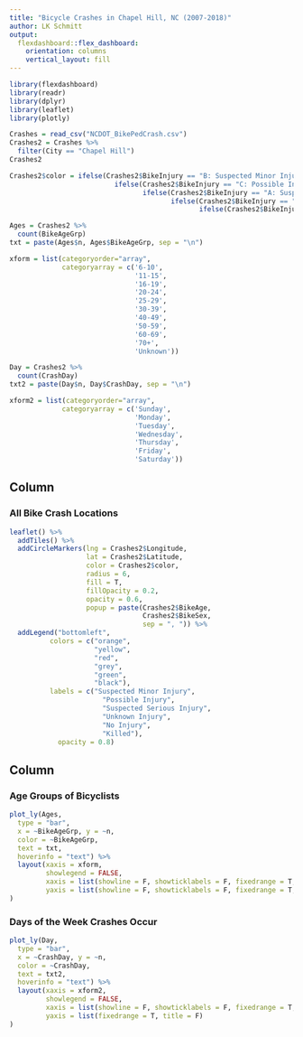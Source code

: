 ```yaml
---
title: "Bicycle Crashes in Chapel Hill, NC (2007-2018)"
author: LK Schmitt
output: 
  flexdashboard::flex_dashboard:
    orientation: columns
    vertical_layout: fill
---
```


```r
library(flexdashboard)
library(readr)
library(dplyr)
library(leaflet)
library(plotly)
```

```r
Crashes = read_csv("NCDOT_BikePedCrash.csv")
Crashes2 = Crashes %>%
  filter(City == "Chapel Hill")
Crashes2
```

```r
Crashes2$color = ifelse(Crashes2$BikeInjury == "B: Suspected Minor Injury", "orange",
                          ifelse(Crashes2$BikeInjury == "C: Possible Injury", "yellow",
                                 ifelse(Crashes2$BikeInjury == "A: Suspected Serious Injury", "red",
                                        ifelse(Crashes2$BikeInjury == "Unknown Injury", "grey",
                                               ifelse(Crashes2$BikeInjury == "O: No Injury", "green", "black")))))

Ages = Crashes2 %>% 
  count(BikeAgeGrp)
txt = paste(Ages$n, Ages$BikeAgeGrp, sep = "\n")

xform = list(categoryorder="array",
             categoryarray = c('6-10', 
                               '11-15', 
                               '16-19', 
                               '20-24', 
                               '25-29', 
                               '30-39', 
                               '40-49', 
                               '50-59', 
                               '60-69', 
                               '70+', 
                               'Unknown'))

Day = Crashes2 %>% 
  count(CrashDay)
txt2 = paste(Day$n, Day$CrashDay, sep = "\n")

xform2 = list(categoryorder="array",
             categoryarray = c('Sunday',
                               'Monday',
                               'Tuesday',
                               'Wednesday',
                               'Thursday',
                               'Friday',
                               'Saturday'))
```



Column {data-width=650}
-----------------------------------------------------------------------

### All Bike Crash Locations

```r
leaflet() %>% 
  addTiles() %>%
  addCircleMarkers(lng = Crashes2$Longitude, 
                   lat = Crashes2$Latitude, 
                   color = Crashes2$color,
                   radius = 6, 
                   fill = T,
                   fillOpacity = 0.2,
                   opacity = 0.6,
                   popup = paste(Crashes2$BikeAge,
                                 Crashes2$BikeSex,
                                 sep = ", ")) %>%
  addLegend("bottomleft",
          colors = c("orange",
                     "yellow", 
                     "red",
                     "grey",
                     "green", 
                     "black"),
          labels = c("Suspected Minor Injury",
                       "Possible Injury",
                       "Suspected Serious Injury",
                       "Unknown Injury",
                       "No Injury",
                       "Killed"), 
            opacity = 0.8)

```

Column {data-width=350}
-----------------------------------------------------------------------

### Age Groups of Bicyclists

```r
plot_ly(Ages,
  type = "bar",
  x = ~BikeAgeGrp, y = ~n,
  color = ~BikeAgeGrp,
  text = txt,
  hoverinfo = "text") %>%
  layout(xaxis = xform,
         showlegend = FALSE,
         xaxis = list(showline = F, showticklabels = F, fixedrange = T, title = ""),
         yaxis = list(showline = F, showticklabels = F, fixedrange = T, title = "")
)
```

### Days of the Week Crashes Occur

```r
plot_ly(Day,
  type = "bar",
  x = ~CrashDay, y = ~n,
  color = ~CrashDay,
  text = txt2,
  hoverinfo = "text") %>%
  layout(xaxis = xform2,
         showlegend = FALSE,
         xaxis = list(showline = F, showticklabels = F, fixedrange = T, title = ""),
         yaxis = list(fixedrange = T, title = F)
)
```

